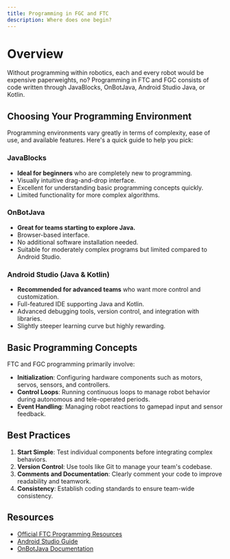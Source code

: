 ```yaml
---
title: Programming in FGC and FTC
description: Where does one begin?
---
```


# Overview

Without programming within robotics, each and every robot would be expensive paperweights, no? Programming in FTC and FGC consists of code written through JavaBlocks, OnBotJava, Android Studio Java, or Kotlin.

## Choosing Your Programming Environment

Programming environments vary greatly in terms of complexity, ease of use, and available features. Here's a quick guide to help you pick:

### JavaBlocks

* **Ideal for beginners** who are completely new to programming.
* Visually intuitive drag-and-drop interface.
* Excellent for understanding basic programming concepts quickly.
* Limited functionality for more complex algorithms.

### OnBotJava

* **Great for teams starting to explore Java.**
* Browser-based interface.
* No additional software installation needed.
* Suitable for moderately complex programs but limited compared to Android Studio.

### Android Studio (Java & Kotlin)

* **Recommended for advanced teams** who want more control and customization.
* Full-featured IDE supporting Java and Kotlin.
* Advanced debugging tools, version control, and integration with libraries.
* Slightly steeper learning curve but highly rewarding.

## Basic Programming Concepts

FTC and FGC programming primarily involve:

* **Initialization**: Configuring hardware components such as motors, servos, sensors, and controllers.
* **Control Loops**: Running continuous loops to manage robot behavior during autonomous and tele-operated periods.
* **Event Handling**: Managing robot reactions to gamepad input and sensor feedback.

## Best Practices

1. **Start Simple**: Test individual components before integrating complex behaviors.
2. **Version Control**: Use tools like Git to manage your team's codebase.
3. **Comments and Documentation**: Clearly comment your code to improve readability and teamwork.
4. **Consistency**: Establish coding standards to ensure team-wide consistency.

## Resources

* [Official FTC Programming Resources](https://ftc-docs.firstinspires.org/)
* [Android Studio Guide](https://developer.android.com/studio)
* [OnBotJava Documentation](https://github.com/FIRST-Tech-Challenge/FtcRobotController/wiki/OnBot-Java-Tutorial)
